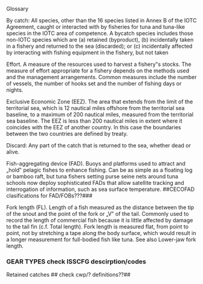 
Glossary



By catch: All species, other than the 16 species listed in Annex B of the IOTC Agreement, caught or interacted with by 
fisheries for tuna and tuna-like species in the IOTC area of competence. A bycatch species includes those non-IOTC 
species which are (a) retained (byproduct), (b) incidentally taken in a fishery and returned to the sea (discarded); or (c) 
incidentally affected by interacting with fishing equipment in the fishery, but not taken

Effort. A measure of the resources used to harvest a fishery‟s stocks. The measure of effort appropriate for a fishery depends on 
the methods used and the management arrangements. Common measures include the number of vessels, the number of hooks set 
and the number of fishing days or nights.

Exclusive Economic Zone (EEZ). The area that extends from the limit of the territorial sea, which is 12 nautical miles offshore 
from the territorial sea baseline, to a maximum of 200 nautical miles, measured from the territorial sea baseline. The EEZ is less 
than 200 nautical miles in extent where it coincides with the EEZ of another country. In this case the boundaries between the two 
countries are defined by treaty.

Discard: Any part of the catch that is returned to the sea, whether dead or alive.

Fish-aggregating device (FAD). Buoys and platforms used to attract and „hold‟ pelagic fishes to enhance fishing. Can be as 
simple as a floating log or bamboo raft, but tuna fishers setting purse seine nets around tuna schools now deploy sophisticated 
FADs that allow satellite tracking and interrogation of information, such as sea surface temperature.
##CECOFAD clasifications for FAD/FOBs???###

Fork length (FL). Length of a fish measured as the distance between the tip of the snout and the point of the fork or „V‟ of the 
tail. Commonly used to record the length of commercial fish because it is little affected by damage to the tail fin (c.f. Total 
length). Fork length is measured flat, from point to point, not by stretching a tape along the body surface, which would result in a 
longer measurement for full-bodied fish like tuna. See also Lower-jaw fork length.

### GEAR TYPES check ISSCFG descirption/codes####


Retained catches ## check cwp/? definitions??##

